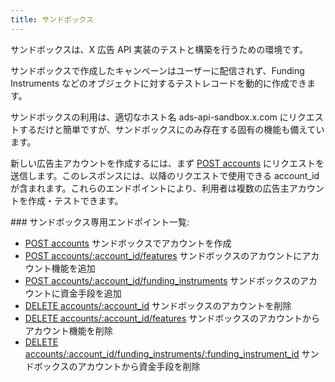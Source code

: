 ```yaml
---
title: サンドボックス
---
```


サンドボックスは、X 広告 API 実装のテストと構築を行うための環境です。

サンドボックスで作成したキャンペーンはユーザーに配信されず、Funding Instruments などのオブジェクトに対するテストレコードを動的に作成できます。

サンドボックスの利用は、適切なホスト名 ads-api-sandbox.x.com にリクエストするだけと簡単ですが、サンドボックスにのみ存在する固有の機能も備えています。

新しい広告主アカウントを作成するには、まず [POST accounts](/ja/x-ads-api/campaign-management#post-accounts) にリクエストを送信します。このレスポンスには、以降のリクエストで使用できる account\_id が含まれます。これらのエンドポイントにより、利用者は複数の広告主アカウントを作成・テストできます。

<div id="sandbox-only-endpoint-list">
  ### サンドボックス専用エンドポイント一覧:
</div>

- [POST accounts](/ja/x-ads-api/campaign-management#post-accounts) サンドボックスでアカウントを作成
- [POST accounts/:account\_id/features](/ja/x-ads-api/campaign-management#post-accounts-account-id-features) サンドボックスのアカウントにアカウント機能を追加
- [POST accounts/:account\_id/funding\_instruments](/ja/x-ads-api/campaign-management#post-accounts-account-id-funding-instruments) サンドボックスのアカウントに資金手段を追加
- [DELETE accounts/:account\_id](/ja/x-ads-api/campaign-management#delete-accounts-account-id) サンドボックスのアカウントを削除
- [DELETE accounts/:account\_id/features](/ja/x-ads-api/campaign-management#delete-accounts-account-id-features) サンドボックスのアカウントからアカウント機能を削除
- [DELETE accounts/:account\_id/funding\_instruments/:funding\_instrument\_id](/ja/x-ads-api/campaign-management#delete-accounts-account-id-funding-instruments-funding-instrument-id) サンドボックスのアカウントから資金手段を削除